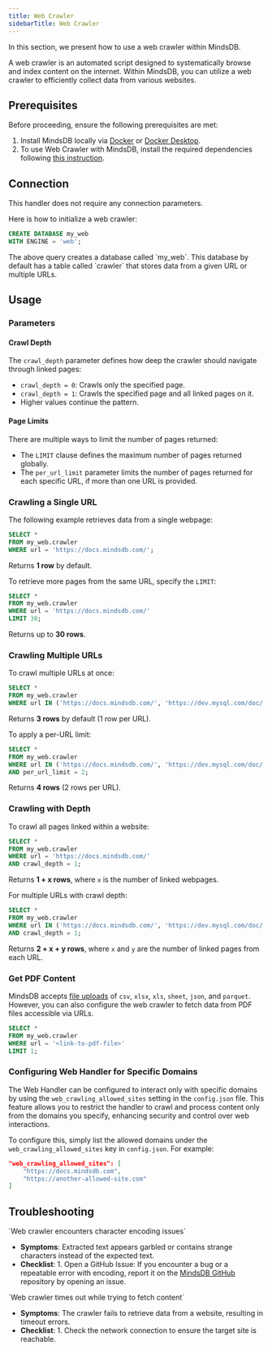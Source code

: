 ```yaml
---
title: Web Crawler
sidebarTitle: Web Crawler
---
```


In this section, we present how to use a web crawler within MindsDB.

A web crawler is an automated script designed to systematically browse and index content on the internet. Within MindsDB, you can utilize a web crawler to efficiently collect data from various websites.

## Prerequisites

Before proceeding, ensure the following prerequisites are met:

1. Install MindsDB locally via [Docker](/setup/self-hosted/docker) or [Docker Desktop](/setup/self-hosted/docker-desktop).
2. To use Web Crawler with MindsDB, install the required dependencies following [this instruction](/setup/self-hosted/docker#install-dependencies).

## Connection

This handler does not require any connection parameters.

Here is how to initialize a web crawler:

```sql
CREATE DATABASE my_web 
WITH ENGINE = 'web';
```
<Tip>
The above query creates a database called `my_web`. This database by default has a table called `crawler` that stores data from a given URL or multiple URLs.
</Tip>

## Usage

### Parameters

#### Crawl Depth

The `crawl_depth` parameter defines how deep the crawler should navigate through linked pages:

- `crawl_depth = 0`: Crawls only the specified page.
- `crawl_depth = 1`: Crawls the specified page and all linked pages on it.
- Higher values continue the pattern.

#### Page Limits

There are multiple ways to limit the number of pages returned:

- The `LIMIT` clause defines the maximum number of pages returned globally.
- The `per_url_limit` parameter limits the number of pages returned for each specific URL, if more than one URL is provided.

### Crawling a Single URL

The following example retrieves data from a single webpage:

```sql
SELECT * 
FROM my_web.crawler 
WHERE url = 'https://docs.mindsdb.com/';
```

Returns **1 row** by default.

To retrieve more pages from the same URL, specify the `LIMIT`:

```sql
SELECT * 
FROM my_web.crawler 
WHERE url = 'https://docs.mindsdb.com/'
LIMIT 30;
```

Returns up to **30 rows**.

### Crawling Multiple URLs

To crawl multiple URLs at once:

```sql
SELECT * 
FROM my_web.crawler 
WHERE url IN ('https://docs.mindsdb.com/', 'https://dev.mysql.com/doc/', 'https://mindsdb.com/');
```

Returns **3 rows** by default (1 row per URL).

To apply a per-URL limit:

```sql
SELECT * 
FROM my_web.crawler 
WHERE url IN ('https://docs.mindsdb.com/', 'https://dev.mysql.com/doc/')
AND per_url_limit = 2;
```

Returns **4 rows** (2 rows per URL).

### Crawling with Depth

To crawl all pages linked within a website:

```sql
SELECT * 
FROM my_web.crawler 
WHERE url = 'https://docs.mindsdb.com/'
AND crawl_depth = 1;
```

Returns **1 + x rows**, where `x` is the number of linked webpages.

For multiple URLs with crawl depth:

```sql
SELECT * 
FROM my_web.crawler 
WHERE url IN ('https://docs.mindsdb.com/', 'https://dev.mysql.com/doc/')
AND crawl_depth = 1;
```

Returns **2 + x + y rows**, where `x` and `y` are the number of linked pages from each URL.

### Get PDF Content

MindsDB accepts [file uploads](/sql/create/file) of `csv`, `xlsx`, `xls`, `sheet`, `json`, and `parquet`. However, you can also configure the web crawler to fetch data from PDF files accessible via URLs.

```sql
SELECT * 
FROM my_web.crawler 
WHERE url = '<link-to-pdf-file>' 
LIMIT 1;
```
### Configuring Web Handler for Specific Domains

The Web Handler can be configured to interact only with specific domains by using the `web_crawling_allowed_sites` setting in the `config.json` file. 
This feature allows you to restrict the handler to crawl and process content only from the domains you specify, enhancing security and control over web interactions.

To configure this, simply list the allowed domains under the `web_crawling_allowed_sites` key in `config.json`. For example:

```json
"web_crawling_allowed_sites": [
    "https://docs.mindsdb.com",
    "https://another-allowed-site.com"
]
```

## Troubleshooting

<Warning>
`Web crawler encounters character encoding issues`

* **Symptoms**: Extracted text appears garbled or contains strange characters instead of the expected text.
* **Checklist**:
      1. Open a GitHub Issue: If you encounter a bug or a repeatable error with encoding, 
      report it on the [MindsDB GitHub](https://github.com/mindsdb/mindsdb/issues) repository by opening an issue.
</Warning>


<Warning>
`Web crawler times out while trying to fetch content`

* **Symptoms**: The crawler fails to retrieve data from a website, resulting in timeout errors.
* **Checklist**:
      1. Check the network connection to ensure the target site is reachable.
</Warning>

